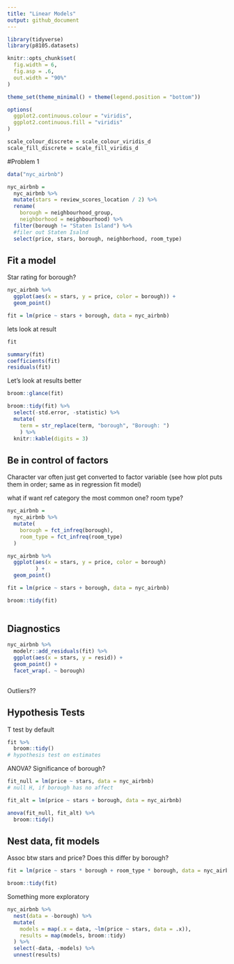 ```yaml
---
title: "Linear Models"
output: github_document
---
```


```r
library(tidyverse)
library(p8105.datasets)

knitr::opts_chunk$set(
  fig.width = 6, 
  fig.asp = .6,
  out.width = "90%"
)

theme_set(theme_minimal() + theme(legend.position = "bottom"))

options(
  ggplot2.continuous.colour = "viridis", 
  ggplot2.continuous.fill = "viridis"
)

scale_colour_discrete = scale_colour_viridis_d
scale_fill_discrete = scale_fill_viridis_d
```

#Problem 1

```r
data("nyc_airbnb")

nyc_airbnb = 
  nyc_airbnb %>% 
  mutate(stars = review_scores_location / 2) %>% 
  rename(
    borough = neighbourhood_group,
    neighborhood = neighbourhood) %>% 
  filter(borough != "Staten Island") %>%
  #filer out Staten Isalnd
  select(price, stars, borough, neighborhood, room_type)
```

## Fit a model 

Star rating for borough?

```r
nyc_airbnb %>% 
  ggplot(aes(x = stars, y = price, color = borough)) +
  geom_point()
```


```r
fit = lm(price ~ stars + borough, data = nyc_airbnb)
```

lets look at result 

```r
fit

summary(fit)
coefficients(fit)
residuals(fit)
```

Let's look at results better

```r
broom::glance(fit)

broom::tidy(fit) %>% 
  select(-std.error, -statistic) %>% 
  mutate(
    term = str_replace(term, "borough", "Borough: ")
    ) %>% 
  knitr::kable(digits = 3)
```

## Be in control of factors 

Character var often just get converted to factor variable (see how plot puts them in order; same as in regression fit model)

what if want ref category the most common one? room type?

```r
nyc_airbnb = 
  nyc_airbnb %>% 
  mutate(
    borough = fct_infreq(borough), 
    room_type = fct_infreq(room_type)
  )

nyc_airbnb %>% 
  ggplot(aes(x = stars, y = price, color = borough)
         ) +
  geom_point()

fit = lm(price ~ stars + borough, data = nyc_airbnb)

broom::tidy(fit)
  
```

## Diagnostics 

```r
nyc_airbnb %>% 
  modelr::add_residuals(fit) %>% 
  ggplot(aes(x = stars, y = resid)) + 
  geom_point() + 
  facet_wrap(. ~ borough)
  
```

Outliers??

## Hypothesis Tests

T test by default 

```r
fit %>% 
  broom::tidy()
# hypothesis test on estimates 
```

ANOVA? Significance of borough?

```r
fit_null = lm(price ~ stars, data = nyc_airbnb)
# null H, if borough has no affect 

fit_alt = lm(price ~ stars + borough, data = nyc_airbnb)

anova(fit_null, fit_alt) %>% 
  broom::tidy()
```

## Nest data, fit models 

Assoc btw stars and price? Does this differ by borough?

```r
fit = lm(price ~ stars * borough + room_type * borough, data = nyc_airbnb)

broom::tidy(fit)
```

Something more exploratory

```r
nyc_airbnb %>% 
  nest(data = -borough) %>% 
  mutate(
    models = map(.x = data, ~lm(price ~ stars, data = .x)),
    results = map(models, broom::tidy)
  ) %>% 
  select(-data, -models) %>% 
  unnest(results)
```



